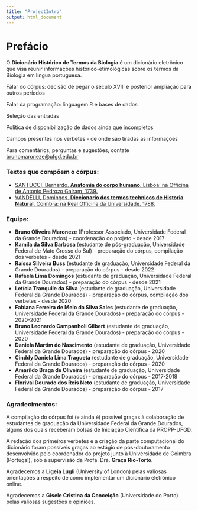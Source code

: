 ```yaml
---
title: "ProjectIntro"
output: html_document
---
```



# Prefácio

O **Dicionário Histórico de Termos da Biologia** é um dicionário eletrônico que visa reunir informações histórico-etimológicas sobre os termos da Biologia em língua portuguesa.

Falar do córpus: decisão de pegar o século XVIII e posterior ampliação para outros períodos

Falar da programação: linguagem R e bases de dados

Seleção das entradas

Política de disponibilização de dados ainda que incompletos

Campos presentes nos verbetes - de onde são tiradas as informações

Para comentários, perguntas e sugestões, contate [brunomaroneze@ufgd.edu.br](brunomaroneze@ufgd.edu.br)

### Textos que compõem o córpus:

- [SANTUCCI, Bernardo. **Anatomia do corpo humano**. Lisboa: na Officina de Antonio Pedrozo Galram, 1739.](https://books.google.com.br/books/about/Anatomia_do_corpo_humano.html?id=D83JL7ybBeUC&redir_esc=y)
- [VANDELLI, Domingos. **Diccionario dos termos technicos de Historia Natural**. Coimbra: na Real Officina da Universidade, 1788.](https://purl.pt/13958)

### Equipe:
- **Bruno Oliveira Maroneze** (Professor Associado, Universidade Federal da Grande Dourados) - coordenação do projeto - desde 2017
- **Kamila da Silva Barbosa** (estudante de pós-graduação, Universidade Federal de Mato Grosso do Sul) - preparação do córpus, compilação dos verbetes - desde 2021
- **Raíssa Silveira Buss** (estudante de graduação, Universidade Federal da Grande Dourados) - preparação do córpus - desde 2022
- **Rafaela Lima Domingos** (estudante de graduação, Universidade Federal da Grande Dourados) - preparação do córpus - desde 2021
- **Letícia Tranquile da Silva** (estudante de graduação, Universidade Federal da Grande Dourados) - preparação do córpus, compilação dos verbetes - desde 2020
- **Fabiana Ferreira de Melo da Silva Sales** (estudante de graduação, Universidade Federal da Grande Dourados) - preparação do córpus - 2020-2021
- **Bruno Leonardo Campanholi Gilbert** (estudante de graduação, Universidade Federal da Grande Dourados) - preparação do córpus - 2020
- **Daniela Martim do Nascimento** (estudante de graduação, Universidade Federal da Grande Dourados) - preparação do córpus - 2020
- **Cinddy Daniela Lima Tragueta** (estudante de graduação, Universidade Federal da Grande Dourados) - preparação do córpus - 2020
- **Amarildo Braga de Oliveira** (estudante de graduação, Universidade Federal da Grande Dourados) - preparação do córpus - 2017-2018
- **Florival Dourado dos Reis Neto** (estudante de graduação, Universidade Federal da Grande Dourados) - preparação do córpus - 2017

### Agradecimentos:
A compilação do córpus foi (e ainda é) possível graças à colaboração de estudantes de graduação da Universidade Federal da Grande Dourados, alguns dos quais receberam bolsas de Iniciação Científica da PROPP-UFGD.

A redação dos primeiros verbetes e a criação da parte computacional do dicionário foram possíveis graças ao estágio de pós-doutoramento desenvolvido pelo coordenador do projeto junto à Universidade de Coimbra (Portugal), sob a supervisão da Profa. Dra. **Graça Rio-Torto**.

Agradecemos a **Ligeia Lugli** (University of London) pelas valiosas orientações a respeito de como implementar um dicionário eletrônico online.

Agradecemos a **Gisele Cristina da Conceição** (Universidade do Porto) pelas valiosas sugestões e opiniões.